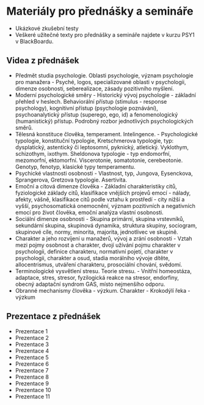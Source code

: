 
# Materiály pro přednášky a semináře

- <Link href="/doc/psy1_materialy.pdf" file>Ukázkové zkušební testy</Link>
- Veškeré užitečné texty pro přednášky a semináře najdete v <Link href="https://oliva.uhk.cz">kurzu PSY1 v BlackBoardu</Link>.

## Videa z přednášek

- <Link href="https://youtu.be/V04tpy11-80?list=PLTG-3pgggfTimM8XWT6b4OFrmCwoY93tk">Předmět studia psychologie. Oblasti psychologie, význam psychologie pro manažera</Link> - Psyché, logos, specializované oblasti v psychologii, dimenze osobnosti, seberealizace, zásady pozitivního myšlení.
- <Link href="https://youtu.be/eFJSLVbafkA?list=PLTG-3pgggfTimM8XWT6b4OFrmCwoY93tk">Moderní psychologické směry</Link> - Historický vývoj psychologie - základní přehled v heslech. Behaviorální přístup (stimulus - response psychology), kognitivní přístup (psychologie poznávání), psychoanalytický přístup (superego, ego, id) a fenomenologický (humanistický) přístup. Podrobný rozbor jednotlivých psychologických směrů.
- <Link href="https://youtu.be/kqd76b8ZAbU?list=PLTG-3pgggfTimM8XWT6b4OFrmCwoY93tk">Tělesná konstituce člověka, temperament. Intelingence.</Link> - Psychologické typologie, konstituční typologie, Kretschmerova typologie, typ: dysplatický, astentický či leptosomní, pyknický, atletický. Vyklothym, schizothym, ixothym. Sheldonova typologie - typ endomorfní, mezomorfní, ektomorfní. Viscerotonie, somatotonie, cerebeotonie. Genotyp, fenotyp, klasické typy temperamentu.
- <Link href="https://www.youtube.com/watch?list=PLTG-3pgggfTimM8XWT6b4OFrmCwoY93tk&v=cDD0m1lH2e0">Psychické vlastnosti osobnosti</Link> - Vlastnost, typ, Jungova, Eysenckova, Sprangerova, Gretzova typologie. Asertivita.
- <Link href="https://youtu.be/ILFrncVbGzw?list=PLTG-3pgggfTimM8XWT6b4OFrmCwoY93tk">Emoční a citová dimenze člověka</Link> - Základní charakteristiky citů, fyziologické základy citů, klasifikace vnějších projevů emocí - nálady, afekty, vášně, klasifikace citů podle vztahu k prostředí - city nižší a vyšší, psychosomatická onemocnění, význam pozitivních a negativních emocí pro život člověka, emoční analýza vlastní osobnosti.
- <Link href="https://youtu.be/0ixqLA4WeJI?list=PLTG-3pgggfTimM8XWT6b4OFrmCwoY93tk">Sociální dimenze osobnosti</Link> - Skupina primární, skupina vrstevníků, sekundární skupina, skupinová dynamika, struktura skupiny, sociogram, skupinové cíle, normy, minorita, majorita, jednotlivec ve skupině.
- <Link href="https://youtu.be/NQllNvs3sHg?list=PLTG-3pgggfTimM8XWT6b4OFrmCwoY93tk">Charakter a jeho rozvíjení u manažerů, vývoj a zrání osobnosti</Link> - Vztah mezi pojmy osobnost a charakter, dvojí užívání pojmu charakter v psychologii, definice charakteru, normativní pojetí, charakter v psychologii, charakter a osud, stadia morálního vývoje dítěte, allocentrismus, utváření charakteru, prosociální chování, svědomí.
- <Link href="https://youtu.be/S5ipqj0n7cY?list=PLTG-3pgggfTimM8XWT6b4OFrmCwoY93tk">Terminologické vysvětlení stresu. Teorie stresu.</Link> - Vnitřní homeostáza, adaptace, stres, stresor, fyzilogická reakce na stresor, endorfiny, obecný adaptační syndrom GAS, místo nejmenšího odporu.
- <Link href="https://youtu.be/qeuDVx1NrfQ?list=PLTG-3pgggfTimM8XWT6b4OFrmCwoY93tk">Obranné mechanismy člověka - výzkum. Charakter - Krokodýlí řeka - výzkum</Link>

## Prezentace z přednášek

- <Link href="/doc/psy1_1.ppsx" file>Prezentace 1</Link>
- <Link href="/doc/psy1_2.ppsx" file>Prezentace 2</Link>
- <Link href="/doc/psy1_3.ppsx" file>Prezentace 3</Link>
- <Link href="/doc/psy1_4.ppsx" file>Prezentace 4</Link>
- <Link href="/doc/psy1_5.ppsx" file>Prezentace 5</Link>
- <Link href="/doc/psy1_6.ppsx" file>Prezentace 6</Link>
- <Link href="/doc/psy1_7.ppsx" file>Prezentace 7</Link>
- <Link href="/doc/psy1_8.ppsx" file>Prezentace 8</Link>
- <Link href="/doc/psy1_9.ppsx" file>Prezentace 9</Link>
- <Link href="/doc/psy1_10.ppsx" file>Prezentace 10</Link>
- <Link href="/doc/psy1_11.ppsx" file>Prezentace 11</Link>
